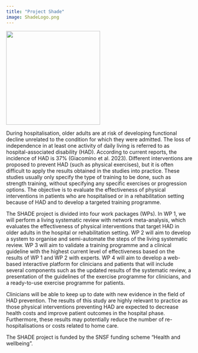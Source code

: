 ```yaml
---
title: "Project Shade"
image: ShadeLogo.png
---
```


![](ShadeLogo.png){width="254"}

During hospitalisation, older adults are at risk of developing functional decline unrelated to the condition for which they were admitted. The loss of independence in at least one activity of daily living is referred to as hospital-associated disability (HAD). According to current reports, the incidence of HAD is 37% (Giacomino et al. 2023). Different interventions are proposed to prevent HAD (such as physical exercises), but it is often difficult to apply the results obtained in the studies into practice. These studies usually only specify the type of training to be done, such as strength training, without specifying any specific exercises or progression options. The objective is to evaluate the effectiveness of physical interventions in patients who are hospitalised or in a rehabilitation setting because of HAD and to develop a targeted training programme.

The SHADE project is divided into four work packages (WPs). In WP 1, we will perform a living systematic review with network meta-analysis, which evaluates the effectiveness of physical interventions that target HAD in older adults in the hospital or rehabilitation setting. WP 2 will aim to develop a system to organise and semi-automate the steps of the living systematic review. WP 3 will aim to validate a training programme and a clinical guideline with the highest current level of effectiveness based on the results of WP 1 and WP 2 with experts. WP 4 will aim to develop a web-based interactive platform for clinicians and patients that will include several components such as the updated results of the systematic review, a presentation of the guidelines of the exercise programme for clinicians, and a ready-to-use exercise programme for patients.

Clinicians will be able to keep up to date with new evidence in the field of HAD prevention. The results of this study are highly relevant to practice as those physical interventions preventing HAD are expected to decrease health costs and improve patient outcomes in the hospital phase. Furthermore, these results may potentially reduce the number of re-hospitalisations or costs related to home care.

The SHADE project is funded by the SNSF funding scheme "Health and wellbeing".
